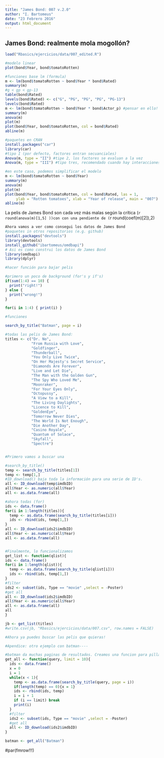 ```yaml
---
title: "James Bond: 007 v.2.0"
author: "I. Bartomeus"
date: "23 Febrero 2016"
output: html_document
---
```

  
  
James Bond: realmente mola mogollón?
------------------------------------

```r
load("Rbasics/ejercicios/data/007_edited.R")

#modelo linear
plot(bond$Year, bond$tomatoRotten)

#funciones base lm (formula)
m <- lm(bond$tomatoRotten ~ bond$Year * bond$Rated)
summary(m)
#g < gp < gp-13
table(bond$Rated)
levels(bond$Rated) <- c("G", "PG", "PG", "PG", "PG-13")
levels(bond$Rated)
m <- lm(bond$tomatoRotten ~ bond$Year * bond$Actor_p) #pensar en ello!
summary(m)
anova(m)
plot(m)
plot(bond$Year, bond$tomatoRotten, col = bond$Rated)
abline(m)

#paquetes en CRAN
install.packages("car")
library(car)
#tipo I (por defecto, factores entran secuanciales)
Anova(m, type = "II") #tipe 2, los factores se evaluan a la vez
Anova(m, type = "III") #tipo tres, recomendado cuando hay interacciones.

#en este caso, podemos simplificar el modelo
m <- lm(bond$tomatoRotten ~ bond$Year)
summary(m)
anova(m)
plot(m)
plot(bond$Year, bond$tomatoRotten, col = bond$Rated, las = 1, 
     ylab = "Rotten tomatoes", xlab = "Year of release", main = "007")
abline(m)
```

La pelis de James Bond son cada vez más malas según la crítica (`r round(anova(m)[1,5]
))con con una pendiente de (`r round(coef(m)[2]),2)

```r

Ahora vamos a ver como consegui los datos de James Bond
#paquetes in otros repositorios (e.g. github)
install.packages("devtools")
library(devtools)
install_github("ibartomeus/omdbapi")
# Asi es como construi los datos de James Bond
library(omdbapi)
library(dplyr)

#hacer función para bajar pelis 

#primero un poco de background (for's y if's)
if(sum(1:4) == 10) {
  print("right!")
} else {
  print("wrong!")
}

for(i in 1:4) { print(i) }

#funciones 

search_by_title("Batman", page = i)

#todas las pelis de James Bond:
titles <- c("Dr. No",
            "From Russia with Love",
            "Goldfinger",
            "Thunderball",
            "You Only Live Twice",
            "On Her Majesty's Secret Service",
            "Diamonds Are Forever",
            "Live and Let Die",
            "The Man with the Golden Gun",
            "The Spy Who Loved Me",
            "Moonraker",
            "For Your Eyes Only",
            "Octopussy",
            "A View to a Kill",
            "The Living Daylights",
            "Licence to Kill",
            "GoldenEye",
            "Tomorrow Never Dies",
            "The World Is Not Enough",
            "Die Another Day",
            "Casino Royale",
            "Quantum of Solace",
            "Skyfall",
            "Spectre")


#Primero vamos a buscar una

#search_by_title()
temp <- search_by_title(titles[1])
temp <- temp[1,]
#ID_download() baja toda la información para una serie de ID's.
all <- ID_download(temp$imdbID)
all$Year <- as.numeric(all$Year)
all <- as.data.frame(all)

#ahora todas (for)
ids <- data.frame()
for(i in 1:length(titles)){
  temp <- as.data.frame(search_by_title(titles[i]))
  ids <- rbind(ids, temp[1,])
}
all <- ID_download(ids2$imdbID)
all$Year <- as.numeric(all$Year)
all <- as.data.frame(all)


#Finalmente, lo funcionalizamos
get_list <- function(qlist){
ids <- data.frame()
for(i in 1:length(qlist)){
  temp <- as.data.frame(search_by_title(qlist[i]))
  ids <- rbind(ids, temp[1,])
}
#filter
ids2 <- subset(ids, Type == "movie" ,select = -Poster)
#get all
all <- ID_download(ids2$imdbID)
all$Year <- as.numeric(all$Year)
all <- as.data.frame(all)
all
}

jb <- get_list(titles)
#write.csv(jb, "Rbasics/ejercicios/data/007.csv", row.names = FALSE)

#Ahora ya puedes buscar las pelis que quieras!

```


```r
#Apendice: otro ejemplo con batman----

#batman da muchas paginas de resultados. Creamos una funcion para pillarlos todos.
get_all <- function(query, limit = 10){
  ids <- data.frame()
  x = 0
  i = 1
  while(x < 1){
    temp <- as.data.frame(search_by_title(query, page = i))
    if(length(temp) == 0){x = 1}
    ids <- rbind(ids, temp)
    i = i + 1
    if (i == limit) break
    print(i)
  }
  #filter
  ids2 <- subset(ids, Type == "movie" ,select = -Poster)
  #get all
  all <- ID_download(ids2$imdbID)
}

batman <- get_all("Batman")

```


#par(fmrow!!!)